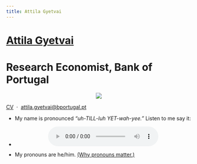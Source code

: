 ```yaml
---
title: Attila Gyetvai
---
```

<h1 class=name><a class=text1 href="/">Attila Gyetvai</a></h1>
<h1 class=affil>Research Economist, Bank of Portugal</h1>

<center><a href="/"><img class="photo" src="photo.jpg"/></a></center>

<p class=intro> 
  <a class=text1 href="CV_AttilaGyetvai.pdf">CV</a> &nbsp;&#183;&nbsp;
  <a class=text1 href="mailto:attila.gyetvai@bportugal.pt">attila.gyetvai@bportugal.pt</a>
</p>

<ul>
  <li><p>My name is pronounced <i>"uh-TILL-luh YET-wah-yee."</i> Listen to me say it:</p></li>
  <li><center><audio controls><source src="pronounce.mp3" type="audio/mpeg"></audio></center></li>
  <li><p>My pronouns are he/him. <a class=text2 href="https://web.archive.org/web/20241209190608/https://www.edi.nih.gov/the-EDI-pulse-blog/what-are-gender-pronouns-why-do-they-matter"><u>(Why pronouns matter.)</u></a></p></li>
</ul>
